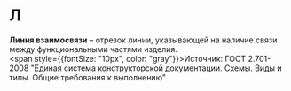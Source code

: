 # Л

**Линия взаимосвязи** – отрезок линии, указывающей на наличие связи между функциональными частями изделия.  
<span style={{fontSize: "10px", color: "gray"}}>Источник: ГОСТ 2.701-2008 "Единая система конструкторской документации. Схемы. Виды и типы. Общие требования к выполнению" </span>
